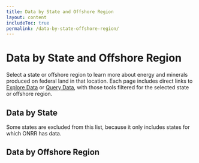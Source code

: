 ```yaml
---
title: Data by State and Offshore Region
layout: content
includeToc: true
permalink: /data-by-state-offshore-region/
---
```


# Data by State and Offshore Region

Select a state or offshore region to learn more about energy and minerals produced on federal land in that location. Each page includes direct links to [Explore Data](https://revenuedata.doi.gov/explore/) or [Query Data](https://revenuedata.doi.gov/query-data), with those tools filtered for the selected state or offshore region.

## Data by State
Some states are excluded from this list, because it only includes states for which ONRR has data.

<DatabyStateButtons />

## Data by Offshore Region

<DatabyOffshoreRegionButtons />